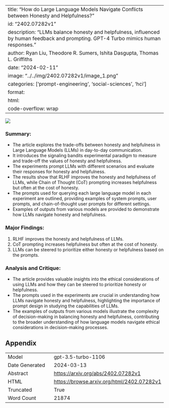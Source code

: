 
---
title: "How do Large Language Models Navigate Conflicts between Honesty and Helpfulness?"
id: "2402.07282v1"
description: "LLMs balance honesty and helpfulness, influenced by human feedback and prompting. GPT-4 Turbo mimics human responses."
author: Ryan Liu, Theodore R. Sumers, Ishita Dasgupta, Thomas L. Griffiths
date: "2024-02-11"
image: "../../img/2402.07282v1/image_1.png"
categories: ['prompt-engineering', 'social-sciences', 'hci']
format:
  html:
    code-overflow: wrap
---

![](../../img/2402.07282v1/image_1.png)

### Summary:
- The article explores the trade-offs between honesty and helpfulness in Large Language Models (LLMs) in day-to-day communication.
- It introduces the signaling bandits experimental paradigm to measure and trade-off the values of honesty and helpfulness.
- The experiments prompt LLMs with different scenarios and evaluate their responses for honesty and helpfulness.
- The results show that RLHF improves the honesty and helpfulness of LLMs, while Chain of Thought (CoT) prompting increases helpfulness but often at the cost of honesty.
- The prompts used for querying each large language model in each experiment are outlined, providing examples of system prompts, user prompts, and chain-of-thought user prompts for different settings.
- Examples of outputs from various models are provided to demonstrate how LLMs navigate honesty and helpfulness.

### Major Findings:
1. RLHF improves the honesty and helpfulness of LLMs.
2. CoT prompting increases helpfulness but often at the cost of honesty.
3. LLMs can be steered to prioritize either honesty or helpfulness based on the prompts.

### Analysis and Critique:
- The article provides valuable insights into the ethical considerations of using LLMs and how they can be steered to prioritize honesty or helpfulness.
- The prompts used in the experiments are crucial in understanding how LLMs navigate honesty and helpfulness, highlighting the importance of prompt design in studying the capabilities of LLMs.
- The examples of outputs from various models illustrate the complexity of decision-making in balancing honesty and helpfulness, contributing to the broader understanding of how language models navigate ethical considerations in decision-making processes.

## Appendix

|          |          |
|----------|----------|
| Model     | gpt-3.5-turbo-1106       |
| Date Generated     | 2024-03-13       |
| Abstract | [https://arxiv.org/abs/2402.07282v1](https://arxiv.org/abs/2402.07282v1)        |
| HTML     | [https://browse.arxiv.org/html/2402.07282v1](https://browse.arxiv.org/html/2402.07282v1)       |
| Truncated       | True       |
| Word Count       | 21874       |